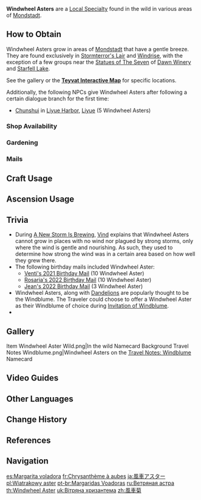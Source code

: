 {{About|the Local Specialty|the [[Desert Sumpter Beast]]|"Windwheel Aster"}}
{{Item Infobox
|id           = 100024
|image        = Item Windwheel Aster.png
|type         = Mondstadt Local Specialties
|invCategory  = Materials
|description  = A plant that adores the wind. To the proud children of the wind, or the citizens of Mondstadt, the Windwheel Asters are "the visible winds."
|source1      = Found near the [[Statue of The Seven]] at [[Windrise]] and [[Dawn Winery]], and all around [[Stormterror's Lair]]
|source2      = {{Sold By}}
|source3      = [[Gardening]] with [[A Path of Value: Luxuriant Glebe|Luxuriant Glebe]]
}}
'''Windwheel Asters''' are a [[Local Specialty]] found in the wild in various areas of [[Mondstadt]].

==How to Obtain==
Windwheel Asters grow in areas of [[Mondstadt]] that have a gentle breeze. They are found exclusively in [[Stormterror's Lair]] and [[Windrise]], with the exception of a few groups near the [[Statues of The Seven]] of [[Dawn Winery]] and [[Starfell Lake]].

See the gallery or the '''[https://webstatic-sea.mihoyo.com/app/ys-map-sea/index.html#/map/2?shown_types=43 Teyvat Interactive Map]''' for specific locations.

Additionally, the following NPCs give Windwheel Asters after following a certain dialogue branch for the first time:
*[[Chunshui]] in [[Liyue Harbor]], [[Liyue]] (5 Windwheel Asters)

===Shop Availability===
{{Shop Availability}}

===Gardening===
{{Recipe
|type = Luxuriant Glebe
|time = 2d 22h
|Windwheel Aster Seed = 1
|sort = Windwheel Aster Seed
}}

===Mails===
{{Mail Attachments by Category List}}

==Craft Usage==
{{Craft Usage}}

==Ascension Usage==
{{Ascension Usage}}

==Trivia==
* During [[A New Storm Is Brewing]], [[Vind]] explains that Windwheel Asters cannot grow in places with no wind nor plagued by strong storms, only where the wind is gentle and nourishing. As such, they used to determine how strong the wind was in a certain area based on how well they grew there.
* The following birthday mails included Windwheel Aster:
** [[Mail/Yoo—Hoo! (2021-06-16)|Venti's 2021 Birthday Mail]] (10 Windwheel Aster)
** [[Mail/Today... (2021-09-07)|Rosaria's 2022 Birthday Mail]] (10 Windwheel Aster)
** [[Mail/A Productive Day (2022-03-14)|Jean's 2022 Birthday Mail]] (3 Windwheel Aster)
* Windwheel Asters, along with [[Dandelion]]s are popularly thought to be the Windblume. The Traveler could choose to offer a Windwheel Aster as their Windblume of choice during [[Invitation of Windblume]].
* {{Related Items|type=variant}}

==Gallery==
<gallery>
Item Windwheel Aster Wild.png|In the wild
Namecard Background Travel Notes Windblume.png|Windwheel Asters on the [[Travel Notes: Windblume]] Namecard
</gallery>

==Video Guides==
{{EVT
|video1   = https://youtu.be/a-6wnpTE0NQ
|caption1 = Farm Guide (73 total)

|video2   = https://youtu.be/9O6Wj-aYhK4
|caption2 = All (91) Windwheel Aster Locations
}}

==Other Languages==
{{Other Languages
|en      = Windwheel Aster
|zhs     = 风车菊
|zhs_rm  = Fēngchē-jú
|zht     = 風車菊
|zht_rm  = Fēngchē-jú
|zh_tl   = Windwheel {{w|Asteraceae|Aster}}
|ja      = {{Rubi|風|ふう|車|しゃ}}アスター
|ja_rm   = Fuusha Asutaa<ref>{{Ref/Quest|Ode to Flower and Cloud|note=Japanese Voice-Over}}</ref>
|ja_tl   = Windwheel Aster
|ko      = {{tt|풍차|風車}} {{tt|국화|菊花}}
|ko_rm   = Pungcha Gukhwa
|ko_tl   = Windwheel Chrysanthemum
|es      = Margarita voladora
|es_tl   = Flying {{w|Argyranthemum_frutescens|Marguerite}}
|fr      = Chrysanthème à aubes
|fr_tl   = Vaned Chrysanthemum
|ru      = Ветряная астра
|ru_tl   = Windmill Aster
|th      = Windwheel Aster
|vi      = {{tt|Cúc|菊}} Cánh Quạt
|vi_tl   = Propeller Aster
|de      = Windmühlenaster
|de_tl   = Windmill Aster
|id      = Windwheel Aster
|pt      = Margaridas Voadoras
|pt_tl   = Flying Daisies
|tr      = Rüzgargülü Çiçeği
|tr_tl   = 
|it      = Asteria del vento
|it_tl   = Aster of the Wind
}}

==Change History==
{{Change History|1.0}}

==References==
{{Reflist}}

==Navigation==
{{Material Navbox|type=Local Specialties}}

[[es:Margarita voladora]]
[[fr:Chrysanthème à aubes]]
[[ja:風車アスター]]
[[pl:Wiatrakowy aster]]
[[pt-br:Margaridas Voadoras]]
[[ru:Ветряная астра]]
[[th:Windwheel Aster]]
[[uk:Вітряна хризантема]]
[[zh:風車菊]]